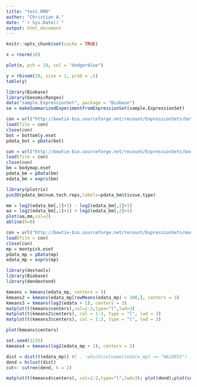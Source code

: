 ```yaml
---
title: "test.RMD"
author: "Christian A."
date: "`r Sys.Date()`"
output: html_document
---
```

```r
knitr::opts_chunk$set(cache = TRUE)

```

```r
x = rnorm(10)

plot(x, pch = 19, col = "dodgerblue")

```

```r
y = rbinom(20, size = 1, prob = .5)
table(y)


```


```r

library(Biobase)
library(GenomicRanges)
data("sample.ExpressionSet", package = "Biobase")
se = makeSummarizedExperimentFromExpressionSet(sample.ExpressionSet)

```

```r
con = url("http://bowtie-bio.sourceforge.net/recount/ExpressionSets/bottomly_eset.RData")
load(file = con)
close(con)
bot = bottomly.eset
pdata_bot = pData(bot)

con = url("http://bowtie-bio.sourceforge.net/recount/ExpressionSets/bodymap_eset.RData")
load(file = con)
close(con)
bm = bodymap.eset
pdata_bm = pData(bm)
edata_bm = exprs(bm)

```

```R
library(plotrix)
pie3D(pdata_bm$num.tech.reps,labels=pdata_bm$tissue.type)
```



```r
mm = log2(edata_bm[,1]+1) - log2(edata_bm[,2]+1)
aa = log2(edata_bm[,1]+1) + log2(edata_bm[,2]+1)
plot(aa,mm,col=2)
abline(h=0)

```

```r
con = url("http://bowtie-bio.sourceforge.net/recount/ExpressionSets/montpick_eset.RData")
load(file = con)
close(con)
mp = montpick.eset
pdata_mp = pData(mp)
edata_mp = exprs(mp)

```

```r
library(devtools)
library(Biobase)
library(dendextend)

kmeans = kmeans(edata_mp, centers = 3)
kmeans2 = kmeans(edata_mp[rowMeans(edata_mp) < 100,], centers = 3)
kmeans3 = kmeans(log2(edata + 1), centers = 3)
matplot(t(kmeans$centers),col=1:3,type="l",lwd=3)
matplot(t(kmeans2$centers), col = 1:3, type = "l", lwd = 3)
matplot(t(kmeans3$centers), col = 1:3, type = "l", lwd = 3)

plot(kmeans$centers)
```


```r

set.seed(1235)
kmeans4 = kmeans(log2(edata_mp + 1), centers = 2)

dist = dist(t(edata_mp)) #[ , -which(colnames(edata_mp) == "NA18853") ]
dend = hclust(dist)
cut<- cutree(dend, k = 2)

matplot(t(kmeans4$centers), col=1:2,type="l",lwd=3); plot(dend);plot(cut, pch = kmeans4$cluster )
```